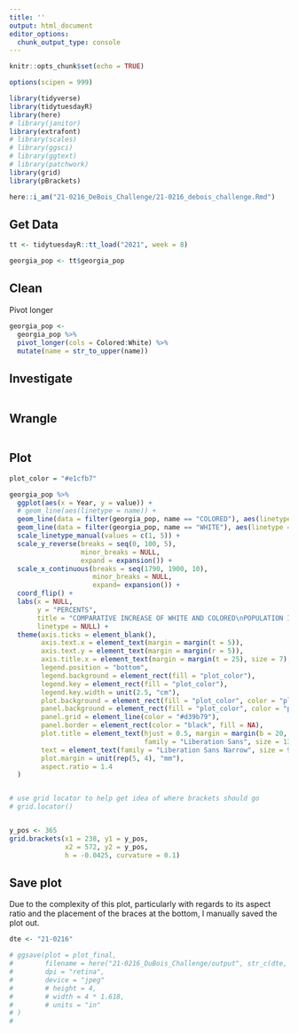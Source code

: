 ```yaml
---
title: ''
output: html_document
editor_options: 
  chunk_output_type: console
---
```


```r
knitr::opts_chunk$set(echo = TRUE)

options(scipen = 999)

library(tidyverse)
library(tidytuesdayR)
library(here)
# library(janitor)
library(extrafont)
# library(scales)
# library(ggsci)
# library(ggtext)
# library(patchwork)
library(grid)
library(pBrackets)

here::i_am("21-0216_DeBois_Challenge/21-0216_debois_challenge.Rmd")

```

## Get Data

```r
tt <- tidytuesdayR::tt_load("2021", week = 8)

georgia_pop <- tt$georgia_pop

```

## Clean

Pivot longer

```r
georgia_pop <- 
  georgia_pop %>% 
  pivot_longer(cols = Colored:White) %>% 
  mutate(name = str_to_upper(name))
```


## Investigate

```r
```

## Wrangle

```r

```


## Plot

```r
plot_color = "#e1cfb7"

georgia_pop %>% 
  ggplot(aes(x = Year, y = value)) + 
  # geom_line(aes(linetype = name)) +
  geom_line(data = filter(georgia_pop, name == "COLORED"), aes(linetype = str_c("  =  COLORED", "                                                        "))) +
  geom_line(data = filter(georgia_pop, name == "WHITE"), aes(linetype = "  =  WHITE")) +
  scale_linetype_manual(values = c(1, 5)) +
  scale_y_reverse(breaks = seq(0, 100, 5), 
                  minor_breaks = NULL, 
                  expand = expansion()) +
  scale_x_continuous(breaks = seq(1790, 1900, 10), 
                     minor_breaks = NULL, 
                     expand= expansion()) + 
  coord_flip() + 
  labs(x = NULL, 
       y = "PERCENTS",
       title = "COMPARATIVE INCREASE OF WHITE AND COLORED\nPOPULATION IN GEORGIA",
       linetype = NULL) +
  theme(axis.ticks = element_blank(), 
        axis.text.x = element_text(margin = margin(t = 5)), 
        axis.text.y = element_text(margin = margin(r = 5)), 
        axis.title.x = element_text(margin = margin(t = 25), size = 7),
        legend.position = "bottom", 
        legend.background = element_rect(fill = "plot_color"),
        legend.key = element_rect(fill = "plot_color"), 
        legend.key.width = unit(2.5, "cm"),
        plot.background = element_rect(fill = "plot_color", color = "plot_color"), 
        panel.background = element_rect(fill = "plot_color", color = "plot_color"), 
        panel.grid = element_line(color = "#d39b79"), 
        panel.border = element_rect(color = "black", fill = NA), 
        plot.title = element_text(hjust = 0.5, margin = margin(b = 20, t = 20), 
                                  family = "Liberation Sans", size = 13, face = "bold"),
        text = element_text(family = "Liberation Sans Narrow", size = 9), 
        plot.margin = unit(rep(5, 4), "mm"), 
        aspect.ratio = 1.4
  )  


# use grid locator to help get idea of where brackets should go
# grid.locator()


y_pos <- 365
grid.brackets(x1 = 238, y1 = y_pos, 
              x2 = 572, y2 = y_pos, 
              h = -0.0425, curvature = 0.1)


```


## Save plot 

Due to the complexity of this plot, particularly with regards to its aspect ratio and the placement of the braces at the bottom, I manually saved the plot out. 

```r
dte <- "21-0216"

# ggsave(plot = plot_final,
#        filename = here("21-0216_DuBois_Challenge/output", str_c(dte, "challenge1_georgia_pop.jpeg")),
#        dpi = "retina",
#        device = "jpeg"
#        # height = 4,
#        # width = 4 * 1.618,
#        # units = "in"
# )
# 

```


